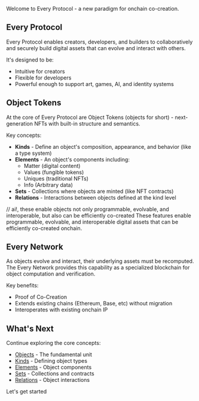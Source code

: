 Welcome to Every Protocol - a new paradigm for onchain co-creation.

## Every Protocol

Every Protocol enables creators, developers, and builders to collaboratively and securely build digital assets that can evolve and interact with others.

It's designed to be:
- Intuitive for creators
- Flexible for developers
- Powerful enough to support art, games, AI, and identity systems

## Object Tokens

At the core of Every Protocol are Object Tokens (objects for short) - next-generation NFTs with built-in structure and semantics.

Key concepts:
- **Kinds** - Define an object's composition, appearance, and behavior (like a type system)
- **Elements** - An object's components including:
  - Matter (digital content)
  - Values (fungible tokens)
  - Uniques (traditional NFTs)
  - Info (Arbitrary data)
- **Sets** - Collections where objects are minted (like NFT contracts)
- **Relations** - Interactions between objects defined at the kind level

// ai!, these enable objects not only programmable, evolvable, and interoperable, but also can be efficiently co-created
These features enable programmable, evolvable, and interoperable digital assets that can be efficiently co-created onchain.

## Every Network

As objects evolve and interact, their underlying assets must be recomputed. The Every Network provides this capability as a specialized blockchain for object computation and verification.

Key benefits:
- Proof of Co-Creation
- Extends existing chains (Ethereum, Base, etc) without migration
- Interoperates with existing onchain IP

## What's Next

Continue exploring the core concepts:

- [Objects](/concepts/objects) - The fundamental unit
- [Kinds](/concepts/kinds) - Defining object types
- [Elements](/concepts/elements) - Object components
- [Sets](/concepts/sets) - Collections and contracts
- [Relations](/concepts/relations) - Object interactions

Let's get started
